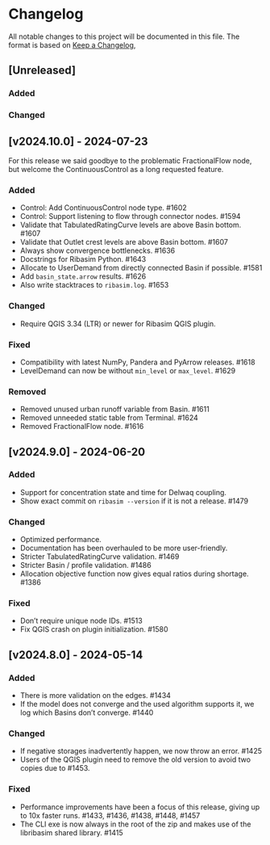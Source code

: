 # Changelog

All notable changes to this project will be documented in this file.
The format is based on [Keep a Changelog](https://keepachangelog.com/en/1.1.0/),

## [Unreleased]

### Added

### Changed

## [v2024.10.0] - 2024-07-23

For this release we said goodbye to the problematic FractionalFlow node, but welcome the ContinuousControl as a long requested feature.

### Added
- Control: Add ContinuousControl node type. #1602
- Control: Support listening to flow through connector nodes. #1594
- Validate that TabulatedRatingCurve levels are above Basin bottom. #1607
- Validate that Outlet crest levels are above Basin bottom. #1607
- Always show convergence bottlenecks. #1636
- Docstrings for Ribasim Python. #1643
- Allocate to UserDemand from directly connected Basin if possible. #1581
- Add `basin_state.arrow` results. #1626
- Also write stacktraces to `ribasim.log`. #1653

### Changed
- Require QGIS 3.34 (LTR) or newer for Ribasim QGIS plugin.

### Fixed
- Compatibility with latest NumPy, Pandera and PyArrow releases. #1618
- LevelDemand can now be without `min_level` or `max_level`. #1629

### Removed
- Removed unused urban runoff variable from Basin. #1611
- Removed unneeded static table from Terminal. #1624
- Removed FractionalFlow node. #1616

## [v2024.9.0] - 2024-06-20

### Added
- Support for concentration state and time for Delwaq coupling.
- Show exact commit on `ribasim --version` if it is not a release. #1479

### Changed
- Optimized performance.
- Documentation has been overhauled to be more user-friendly.
- Stricter TabulatedRatingCurve validation. #1469
- Stricter Basin / profile validation. #1486
- Allocation objective function now gives equal ratios during shortage. #1386

### Fixed
- Don't require unique node IDs. #1513
- Fix QGIS crash on plugin initialization. #1580

## [v2024.8.0] - 2024-05-14

### Added

- There is more validation on the edges. #1434
- If the model does not converge and the used algorithm supports it, we log which Basins don't converge. #1440

### Changed

- If negative storages inadvertently happen, we now throw an error. #1425
- Users of the QGIS plugin need to remove the old version to avoid two copies due to #1453.

### Fixed

- Performance improvements have been a focus of this release, giving up to 10x faster runs. #1433, #1436, #1438, #1448, #1457
- The CLI exe is now always in the root of the zip and makes use of the libribasim shared library. #1415
